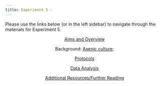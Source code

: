 ```yaml
---
title: Experiment 5 - 
---
```


Please use the links below (or in the left sidebar) to navigate through the materials for Experiment 5.

<center>| [Aims and Overview](./5aims.qmd)  

Background: [Axenic culture](./5intro1.qmd); 

[Protocols](./5protocols.qmd) 

[Data Analysis](./5data.qmd) 

[Additional Resources/Further Reading](./5further.qmd) </center>